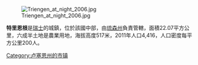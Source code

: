 [[Image:Triengen_at_night_2006.jpg|right]]

'''特里恩根'''是[[瑞士|瑞士]]的城鎮，位於該國中部，由[[琉森州|琉森州]]負責管轄，面積22.07平方公里，六成半土地是農業用地，海拔高度517米，2011年人口4,416，人口密度每平方公里200人。

{{Switzerland-geo-stub}}
[[Category:卢塞恩州的市镇|Category:卢塞恩州的市镇]]